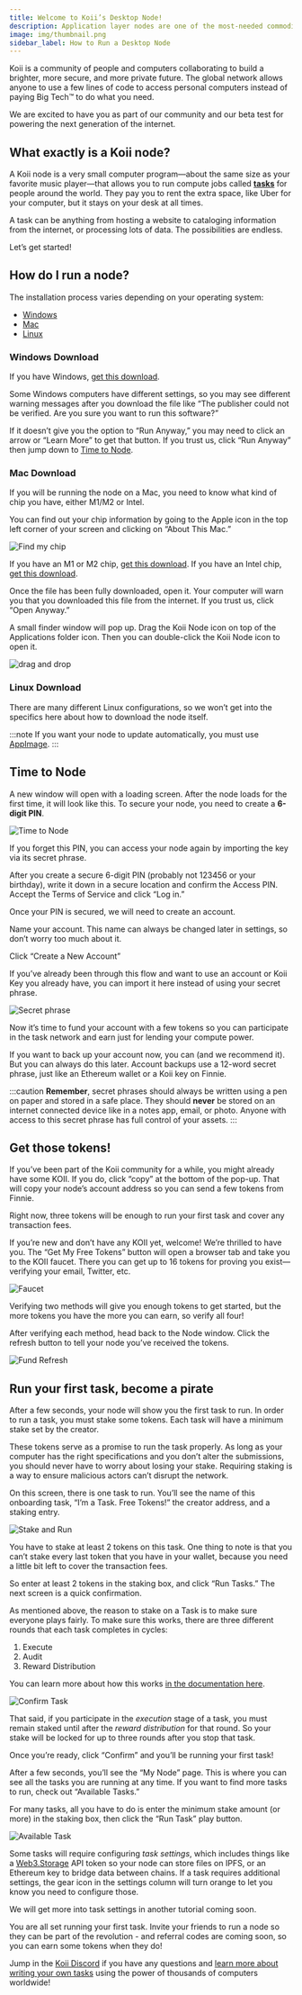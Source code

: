 ```yaml
---
title: Welcome to Koii’s Desktop Node!
description: Application layer nodes are one of the most-needed commodities in Web3.
image: img/thumbnail.png
sidebar_label: How to Run a Desktop Node
---
```



<DesktopNodeButton />

Koii is a community of people and computers collaborating to build a brighter, more secure, and more private future. The global network allows anyone to use a few lines of code to access personal computers instead of paying Big Tech™ to do what you need.

We are excited to have you as part of our community and our beta test for powering the next generation of the internet.

<h2 id='what-exactly-is-a-koii-node' style={{fontSize: '32px'}}>What exactly is a Koii node?</h2>

A Koii node is a very small computer program—about the same size as your favorite music player—that allows you to run compute jobs called **[tasks](/develop/koii-task-101/what-are-tasks)** for people around the world. They pay you to rent the extra space, like Uber for your computer, but it stays on your desk at all times.

A task can be anything from hosting a website to cataloging information from the internet, or processing lots of data. The possibilities are endless.

Let’s get started!

<h2 id='how-do-i-run-a-node' style={{fontSize: '32px'}}>How do I run a node?</h2>

The installation process varies depending on your operating system:

- [Windows](#windows-download)
- [Mac](#mac-download)
- [Linux](#linux-download)

### Windows Download

If you have Windows, [get this download](https://github.com/koii-network/desktop-node/releases/download/v0.2.14/koii-desktop-node-0.2.14-win-x64.exe).

Some Windows computers have different settings, so you may see different warning messages after you download the file like “The publisher could not be verified. Are you sure you want to run this software?”

If it doesn’t give you the option to “Run Anyway,” you may need to click an arrow or “Learn More” to get that button. If you trust us, click “Run Anyway” then jump down to [Time to Node](#time-to-node).

### Mac Download

If you will be running the node on a Mac, you need to know what kind of chip you have, either M1/M2 or Intel.

You can find out your chip information by going to the Apple icon in the top left corner of your screen and clicking on “About This Mac.”

![Find my chip](./img/Find%20my%20chip.png)

If you have an M1 or M2 chip, [get this download](https://github.com/koii-network/desktop-node/releases/download/v0.2.14/koii-desktop-node-0.2.14-mac-arm64.dmg). If you have an Intel chip, [get this download](https://github.com/koii-network/desktop-node/releases/download/v0.2.14/koii-desktop-node-0.2.14-mac-x64.dmg).

Once the file has been fully downloaded, open it. Your computer will warn you that you downloaded this file from the internet. If you trust us, click “Open Anyway.”

A small finder window will pop up. Drag the Koii Node icon on top of the Applications folder icon. Then you can double-click the Koii Node icon to open it.

![drag and drop](./img/drag%20and%20drop.png)

### Linux Download

There are many different Linux configurations, so we won’t get into the specifics here about how to download the node itself.

:::note
If you want your node to update automatically, you must use [AppImage](https://github.com/koii-network/desktop-node/releases/download/v0.2.14/koii-desktop-node-0.2.14-linux-x86_64.AppImage).
:::

<h2 id='time-to-node' style={{fontSize: '32px'}}>Time to Node</h2>

A new window will open with a loading screen. After the node loads for the first time, it will look like this. To secure your node, you need to create a **6-digit PIN**.

![Time to Node](./img/1.%20welcome.png)

If you forget this PIN, you can access your node again by importing the key via its secret phrase.

After you create a secure 6-digit PIN (probably not 123456 or your birthday), write it down in a secure location and confirm the Access PIN. Accept the Terms of Service and click “Log in.”

Once your PIN is secured, we will need to create an account.

Name your account. This name can always be changed later in settings, so don’t worry too much about it.

Click “Create a New Account”

If you’ve already been through this flow and want to use an account or Koii Key you already have, you can import it here instead of using your secret phrase.

![Secret phrase](./img/2.%20Create%20New%20account.png)

Now it’s time to fund your account with a few tokens so you can participate in the task network and earn just for lending your compute power.

If you want to back up your account now, you can (and we recommend it). But you can always do this later. Account backups use a 12-word secret phrase, just like an Ethereum wallet or a Koii key on Finnie.

:::caution
**Remember**, secret phrases should always be written using a pen on paper and stored in a safe place. They should **never** be stored on an internet connected device like in a notes app, email, or photo. Anyone with access to this secret phrase has full control of your assets.
:::

<h2 id='get-those-tokens' style={{fontSize: '32px'}}>Get those tokens!</h2>

If you’ve been part of the Koii community for a while, you might already have some KOII. If you do, click “copy” at the bottom of the pop-up. That will copy your node’s account address so you can send a few tokens from Finnie.

Right now, three tokens will be enough to run your first task and cover any transaction fees.

If you’re new and don’t have any KOII yet, welcome! We’re thrilled to have you.
The “Get My Free Tokens” button will open a browser tab and take you to the KOII faucet. There you can get up to 16 tokens for proving you exist—verifying your email, Twitter, etc.

![Faucet](./img/faucet%201.png)

Verifying two methods will give you enough tokens to get started, but the more tokens you have the more you can earn, so verify all four!

After verifying each method, head back to the Node window. Click the refresh button to tell your node you’ve received the tokens.

![Fund Refresh](./img/3.%20Fund%20refresh.png)

<h2 id='become-a-pirate' style={{fontSize: '32px'}}>Run your first task, become a pirate</h2>

After a few seconds, your node will show you the first task to run. In order to run a task, you must stake some tokens. Each task will have a minimum stake set by the creator.

These tokens serve as a promise to run the task properly. As long as your computer has the right specifications and you don’t alter the submissions, you should never have to worry about losing your stake. Requiring staking is a way to ensure malicious actors can’t disrupt the network.

On this screen, there is one task to run. You’ll see the name of this onboarding task, “I’m a Task. Free Tokens!” the creator address, and a staking entry.

![Stake and Run](./img/4.%20stake%20and%20run.png)

You have to stake at least 2 tokens on this task. One thing to note is that you can’t stake every last token that you have in your wallet, because you need a little bit left to cover the transaction fees.

So enter at least 2 tokens in the staking box, and click “Run Tasks.” The next screen is a quick confirmation.

As mentioned above, the reason to stake on a Task is to make sure everyone plays fairly. To make sure this works, there are three different rounds that each task completes in cycles:

1. Execute
2. Audit
3. Reward Distribution

You can learn more about how this works [in the documentation here](/develop/koii-task-101/what-are-tasks/gradual-consensus).

![Confirm Task](./img/5.%20confirm.png)

That said, if you participate in the _execution_ stage of a task, you must remain staked until after the _reward distribution_ for that round. So your stake will be locked for up to three rounds after you stop that task.

Once you’re ready, click “Confirm” and you’ll be running your first task!

After a few seconds, you’ll see the “My Node” page. This is where you can see all the tasks you are running at any time. If you want to find more tasks to run, check out “Available Tasks.”

For many tasks, all you have to do is enter the minimum stake amount (or more) in the staking box, then click the “Run Task” play button.

![Available Task](./img/Available%20Task.png)

Some tasks will require configuring _task settings_, which includes things like a [Web3.Storage](http://web3.storage) API token so your node can store files on IPFS, or an Ethereum key to bridge data between chains. If a task requires additional settings, the gear icon in the settings column will turn orange to let you know you need to configure those.

We will get more into task settings in another tutorial coming soon.

You are all set running your first task. Invite your friends to run a node so they can be part of the revolution - and referral codes are coming soon, so you can earn some tokens when they do!

Jump in the [Koii Discord](https://discord.gg/koii) if you have any questions and [learn more about writing your own tasks](https://docs.koii.network/develop/microservices-and-tasks/what-are-tasks/) using the power of thousands of computers worldwide!

